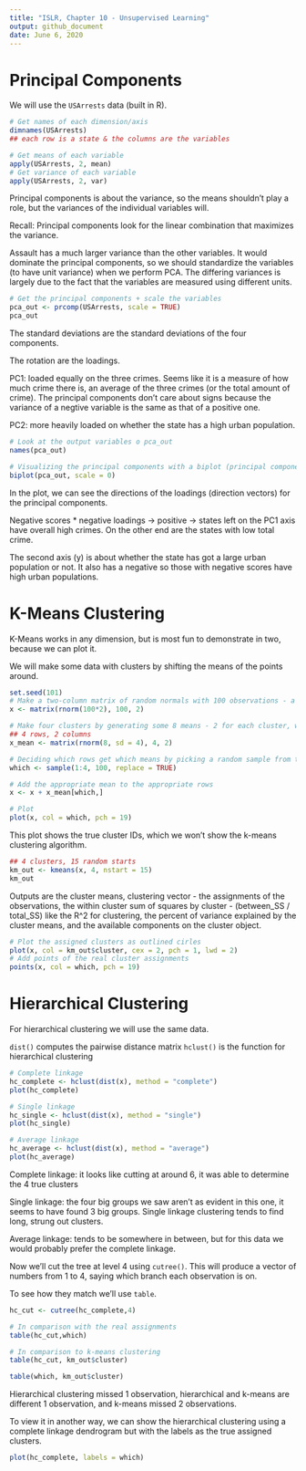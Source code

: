 ```yaml
---
title: "ISLR, Chapter 10 - Unsupervised Learning"
output: github_document
date: June 6, 2020
---
```


# Principal Components

We will use the `USArrests` data (built in R).

```r
# Get names of each dimension/axis
dimnames(USArrests)
## each row is a state & the columns are the variables

# Get means of each variable
apply(USArrests, 2, mean)
# Get variance of each variable
apply(USArrests, 2, var)
```

Principal components is about the variance, so the means shouldn't play a role, but the variances of the individual variables will.

Recall: Principal components look for the linear combination that maximizes the variance.

Assault has a much larger variance than the other variables. It would dominate the principal components, so we should standardize the variables (to have unit variance) when we perform PCA. The differing variances is largely due to the fact that the variables are measured using different units.

```r
# Get the principal components + scale the variables
pca_out <- prcomp(USArrests, scale = TRUE)
pca_out
```

The standard deviations are the standard deviations of the four components.

The rotation are the loadings.

PC1: loaded equally on the three crimes. Seems like it is a measure of how much crime there is, an average of the three crimes (or the total amount of crime). The principal components don't care about signs because the variance of a negtive variable is the same as that of a positive one.

PC2: more heavily loaded on whether the state has a high urban population.

```r
# Look at the output variables o pca_out
names(pca_out)

# Visualizing the principal components with a biplot (principal component scores + loadings)
biplot(pca_out, scale = 0)
```

In the plot, we can see the directions of the loadings (direction vectors) for the principal components. 

Negative scores * negative loadings -> positive -> states left on the PC1 axis have overall high crimes. On the other end are the states with low total crime. 

The second axis (y) is about whether the state has got a large urban population or not. It also has a negative so those with negative scores have high urban populations. 

# K-Means Clustering

K-Means works in any dimension, but is most fun to demonstrate in two, because we can plot it. 

We will make some data with clusters by shifting the means of the points around.

```r
set.seed(101)
# Make a two-column matrix of random normals with 100 observations - a cloud of gaussians
x <- matrix(rnorm(100*2), 100, 2)

# Make four clusters by generating some 8 means - 2 for each cluster, with standard deviation 4 so that the means will be shifted around more than the data
## 4 rows, 2 columns
x_mean <- matrix(rnorm(8, sd = 4), 4, 2)

# Deciding which rows get which means by picking a random sample from the numbers 1-4 - 100 of them, 1 for each observation
which <- sample(1:4, 100, replace = TRUE)

# Add the appropriate mean to the appropriate rows
x <- x + x_mean[which,]

# Plot
plot(x, col = which, pch = 19)
```

This plot shows the true cluster IDs, which we won't show the k-means clustering algorithm.

```r
## 4 clusters, 15 random starts
km_out <- kmeans(x, 4, nstart = 15)
km_out
```

Outputs are the cluster means, clustering vector - the assignments of the observations, the within cluster sum of squares by cluster - (between_SS / total_SS) like the R^2 for clustering, the percent of variance explained by the cluster means, and the available components on the cluster object.

```r
# Plot the assigned clusters as outlined cirles
plot(x, col = km_out$cluster, cex = 2, pch = 1, lwd = 2)
# Add points of the real cluster assignments
points(x, col = which, pch = 19)
```

# Hierarchical Clustering

For hierarchical clustering we will use the same data.

`dist()` computes the pairwise distance matrix
`hclust()` is the function for hierarchical clustering 

```r
# Complete linkage
hc_complete <- hclust(dist(x), method = "complete")
plot(hc_complete)

# Single linkage
hc_single <- hclust(dist(x), method = "single")
plot(hc_single)

# Average linkage
hc_average <- hclust(dist(x), method = "average")
plot(hc_average)
```

Complete linkage: it looks like cutting at around 6, it was able to determine the 4 true clusters

Single linkage: the four big groups we saw aren't as evident in this one, it seems to have found 3 big groups. Single linkage clustering tends to find long, strung out clusters.

Average linkage: tends to be somewhere in between, but for this data we would probably prefer the complete linkage.

Now we'll cut the tree at level 4 using `cutree()`. This will produce a vector of numbers from 1 to 4, saying which branch each observation is on.

To see how they match we'll use `table`.

```r
hc_cut <- cutree(hc_complete,4)

# In comparison with the real assignments
table(hc_cut,which)

# In comparison to k-means clustering
table(hc_cut, km_out$cluster)

table(which, km_out$cluster)
```

Hierarchical clustering missed 1 observation, hierarchical and k-means are different 1 observation, and k-means missed 2 observations.

To view it in another way, we can show the hierarchical clustering using a complete linkage dendrogram but with the labels as the true assigned clusters.

```r
plot(hc_complete, labels = which)
```

